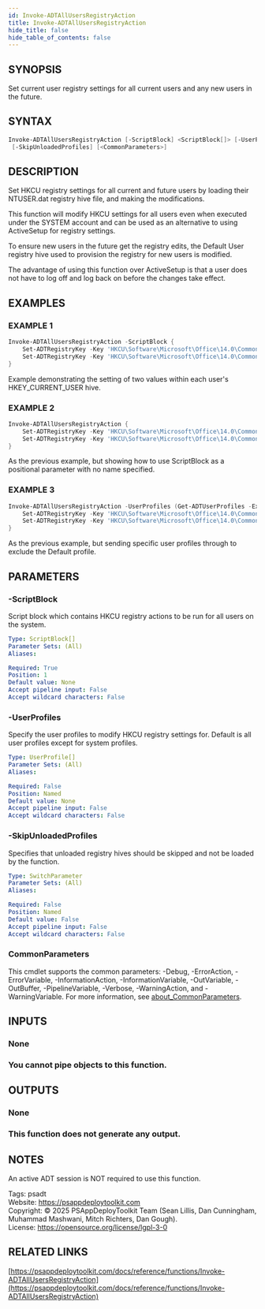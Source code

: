 ```yaml
---
id: Invoke-ADTAllUsersRegistryAction
title: Invoke-ADTAllUsersRegistryAction
hide_title: false
hide_table_of_contents: false
---
```


## SYNOPSIS

Set current user registry settings for all current users and any new users in the future.

## SYNTAX

```powershell
Invoke-ADTAllUsersRegistryAction [-ScriptBlock] <ScriptBlock[]> [-UserProfiles <UserProfile[]>]
 [-SkipUnloadedProfiles] [<CommonParameters>]
```

## DESCRIPTION

Set HKCU registry settings for all current and future users by loading their NTUSER.dat registry hive file, and making the modifications.

This function will modify HKCU settings for all users even when executed under the SYSTEM account and can be used as an alternative to using ActiveSetup for registry settings.

To ensure new users in the future get the registry edits, the Default User registry hive used to provision the registry for new users is modified.

The advantage of using this function over ActiveSetup is that a user does not have to log off and log back on before the changes take effect.

## EXAMPLES

### EXAMPLE 1

```powershell
Invoke-ADTAllUsersRegistryAction -ScriptBlock {
    Set-ADTRegistryKey -Key 'HKCU\Software\Microsoft\Office\14.0\Common' -Name 'qmenable' -Value 0 -Type DWord -SID $_.SID
    Set-ADTRegistryKey -Key 'HKCU\Software\Microsoft\Office\14.0\Common' -Name 'updatereliabilitydata' -Value 1 -Type DWord -SID $_.SID
}
```


Example demonstrating the setting of two values within each user's HKEY_CURRENT_USER hive.

### EXAMPLE 2

```powershell
Invoke-ADTAllUsersRegistryAction {
    Set-ADTRegistryKey -Key 'HKCU\Software\Microsoft\Office\14.0\Common' -Name 'qmenable' -Value 0 -Type DWord -SID $_.SID
    Set-ADTRegistryKey -Key 'HKCU\Software\Microsoft\Office\14.0\Common' -Name 'updatereliabilitydata' -Value 1 -Type DWord -SID $_.SID
}
```


As the previous example, but showing how to use ScriptBlock as a positional parameter with no name specified.

### EXAMPLE 3

```powershell
Invoke-ADTAllUsersRegistryAction -UserProfiles (Get-ADTUserProfiles -ExcludeDefaultUser) -ScriptBlock {
    Set-ADTRegistryKey -Key 'HKCU\Software\Microsoft\Office\14.0\Common' -Name 'qmenable' -Value 0 -Type DWord -SID $_.SID
    Set-ADTRegistryKey -Key 'HKCU\Software\Microsoft\Office\14.0\Common' -Name 'updatereliabilitydata' -Value 1 -Type DWord -SID $_.SID
}
```


As the previous example, but sending specific user profiles through to exclude the Default profile.

## PARAMETERS

### -ScriptBlock

Script block which contains HKCU registry actions to be run for all users on the system.

```yaml
Type: ScriptBlock[]
Parameter Sets: (All)
Aliases:

Required: True
Position: 1
Default value: None
Accept pipeline input: False
Accept wildcard characters: False
```

### -UserProfiles

Specify the user profiles to modify HKCU registry settings for.
Default is all user profiles except for system profiles.

```yaml
Type: UserProfile[]
Parameter Sets: (All)
Aliases:

Required: False
Position: Named
Default value: None
Accept pipeline input: False
Accept wildcard characters: False
```

### -SkipUnloadedProfiles

Specifies that unloaded registry hives should be skipped and not be loaded by the function.

```yaml
Type: SwitchParameter
Parameter Sets: (All)
Aliases:

Required: False
Position: Named
Default value: False
Accept pipeline input: False
Accept wildcard characters: False
```

### CommonParameters

This cmdlet supports the common parameters: -Debug, -ErrorAction, -ErrorVariable, -InformationAction, -InformationVariable, -OutVariable, -OutBuffer, -PipelineVariable, -Verbose, -WarningAction, and -WarningVariable. For more information, see [about_CommonParameters](http://go.microsoft.com/fwlink/?LinkID=113216).

## INPUTS

### None

### You cannot pipe objects to this function.
## OUTPUTS

### None

### This function does not generate any output.
## NOTES
An active ADT session is NOT required to use this function.

Tags: psadt<br />
Website: https://psappdeploytoolkit.com<br />
Copyright: © 2025 PSAppDeployToolkit Team (Sean Lillis, Dan Cunningham, Muhammad Mashwani, Mitch Richters, Dan Gough).<br />
License: https://opensource.org/license/lgpl-3-0

## RELATED LINKS

[https://psappdeploytoolkit.com/docs/reference/functions/Invoke-ADTAllUsersRegistryAction](https://psappdeploytoolkit.com/docs/reference/functions/Invoke-ADTAllUsersRegistryAction)
